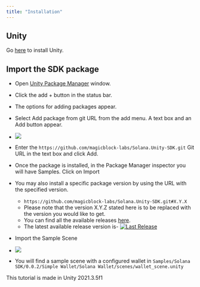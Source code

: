 ```yaml
---
title: "Installation"
---
```


## Unity

Go [here](https://unity.com/download) to install Unity.

## Import the SDK package

- Open [Unity Package Manager](https://docs.unity3d.com/Manual/upm-ui.html) window.
- Click the add + button in the status bar.
- The options for adding packages appear.
- Select Add package from git URL from the add menu. A text box and an Add button appear.
- ![](/images/add-package.png)
- Enter the `https://github.com/magicblock-labs/Solana.Unity-SDK.git` Git URL in the text box and click Add.
- Once the package is installed, in the Package Manager inspector you will have Samples. Click on Import
- You may also install a specific package version by using the URL with the specified version.
    - `https://github.com/magicblock-labs/Solana.Unity-SDK.git#X.Y.X`
    - Please note that the version X.Y.Z stated here is to be replaced with the version you would like to get.
    - You can find all the available releases [here](https://github.com/magicblock-labs/Solana.Unity-SDK/releases).
    - The latest available release version is- [![Last Release](https://img.shields.io/github/v/release/magicblock-labs/Solana.Unity-SDK)](https://github.com/magicblock-labs/Solana.Unity-SDK/releases/latest)

- Import the Sample Scene
- ![](/images/import_sample.png)
- You will find a sample scene with a configured wallet in `Samples/Solana SDK/0.0.2/Simple Wallet/Solana Wallet/scenes/wallet_scene.unity`

<Card title="You should know!" icon="lightbulb" iconType="duotone">
  This tutorial is made in Unity 2021.3.5f1
</Card>